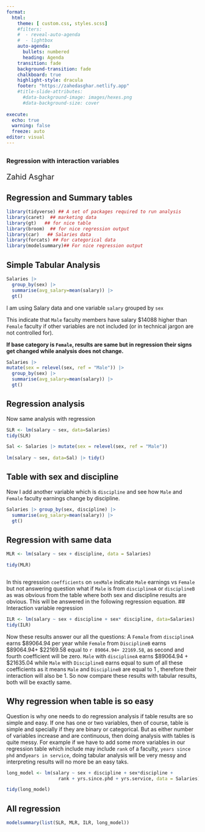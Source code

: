 ---
format:
  html: 
    theme: [ custom.css, styles.scss]
    #filters:
    #  - reveal-auto-agenda
    #  - lightbox
    auto-agenda:
      bullets: numbered
      heading: Agenda
    transition: fade
    background-transition: fade
    chalkboard: true
    highlight-style: dracula
    footer: "https://zahedasghar.netlify.app"
    #title-slide-attributes:
      #data-background-image: images/hexes.png
      #data-background-size: cover
    
execute:
  echo: true
  warning: false
  freeze: auto
editor: visual
---

##  {.title}

::: r-fit-text
### [Regression with interaction variables]{.flow} 
:::

::: {style="font-size: 20px"}
Zahid Asghar
:::


## Regression and Summary tables

```{r}
library(tidyverse) ## A set of packages required to run analysis
library(caret)  ## marketing data
library(gt)   ## for nice table
library(broom)  ## for nice regression output
library(car)   ## Salaries data
library(forcats) ## For categorical data
library(modelsummary)## For nice regression output

```

## Simple Tabular Analysis

```{r}
Salaries |> 
  group_by(sex) |> 
  summarise(avg_salary=mean(salary)) |> 
  gt()

```


I am using Salary data and one variable `salary` grouped by `sex`


This indicate that `Male` faculty members have salary $\$14088$ higher than `Female` faculty if other variables are not included (or in technical jargon are not controlled for).


**If base category is `Female`, results are same but in regression their signs get changed while analysis does not change. **

```{r}
Salaries |> 
mutate(sex = relevel(sex, ref = "Male")) |> 
  group_by(sex) |> 
  summarise(avg_salary=mean(salary)) |> 
  gt()
```
## Regression analysis
Now same analysis with regression

```{r}
SLR <- lm(salary ~ sex, data=Salaries)
tidy(SLR)

Sal <- Salaries |> mutate(sex = relevel(sex, ref = "Male"))
 
lm(salary ~ sex, data=Sal) |> tidy()

```

## Table with sex and discipline

Now I add another variable which is   `discipline` and see how `Male` and `Female` faculty earnings change by discipline.

```{r}

Salaries |> group_by(sex, discipline) |> 
  summarise(avg_salary=mean(salary)) |> 
  gt()

```

## Regression with same data

```{r}
MLR <- lm(salary ~ sex + discipline, data = Salaries)

tidy(MLR)



```

In this regression `coefficients` on `sexMale` indicate `Male` earnings vs `Female` but not answering question what if `Male` is from `disciplineA` or `disciplineB` as was obvious from the table where both sex and discipline results are obvious.
This will be answered in the following regression equation.
## Interaction variable regression

```{r}
ILR <- lm(salary ~ sex + discipline + sex* discipline, data=Salaries)
tidy(ILR)
```

Now these results answer our all the questions:
A `Female` from `disciplineA` earns $\$ 89064.94$ per year while  `Female` from `DisciplineB` earns $\$ 89064.94$+ $\$22169.58$ equal to `r 89064.94+ 22169.58`, as second and fourth coefficient will be zero.
`Male` with `disciplineA` earns $\$ 89064.94$ + $\$21635.04$ while `Male` with `DisciplineB` earns equal to sum of all these coefficients as it means `Male` and `DisciplineB` are equal to $1$ , therefore their interaction will also be $1$. So now compare these results with tabular results, both will be exactly same.

## Why regression when table is so easy
Question is why one needs to do regression analysis if table results are so simple and easy. If one has one or two variables, then of course, table is simple and specially if they are binary or categorical. But as either number of variables increase and are continuous, then doing analysis with tables is quite messy. 
For example if we have to add some more variables in our regression table which include   may include `rank` of a faculty, `years since phd` and`years in service`, doing tabular analysis will be very messy and interpreting results will no more be an easy taks. 

```{r}
long_model <- lm(salary ~ sex + discipline + sex*discipline +
                   rank + yrs.since.phd + yrs.service, data = Salaries)

tidy(long_model)

```

## All regression


```{r}
modelsummary(list(SLR, MLR, ILR, long_model))




```

